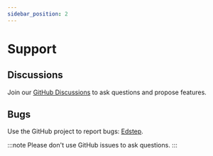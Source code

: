 ```yaml
---
sidebar_position: 2
---
```


# Support

## Discussions

Join our [GitHub Discussions](https://github.com/cerpus/Edstep/discussions) to ask questions and propose features.

## Bugs

Use the GitHub project to report bugs: [Edstep](https://github.com/cerpus/Edstep/issues).

:::note
Please don't use GitHub issues to ask questions.
:::